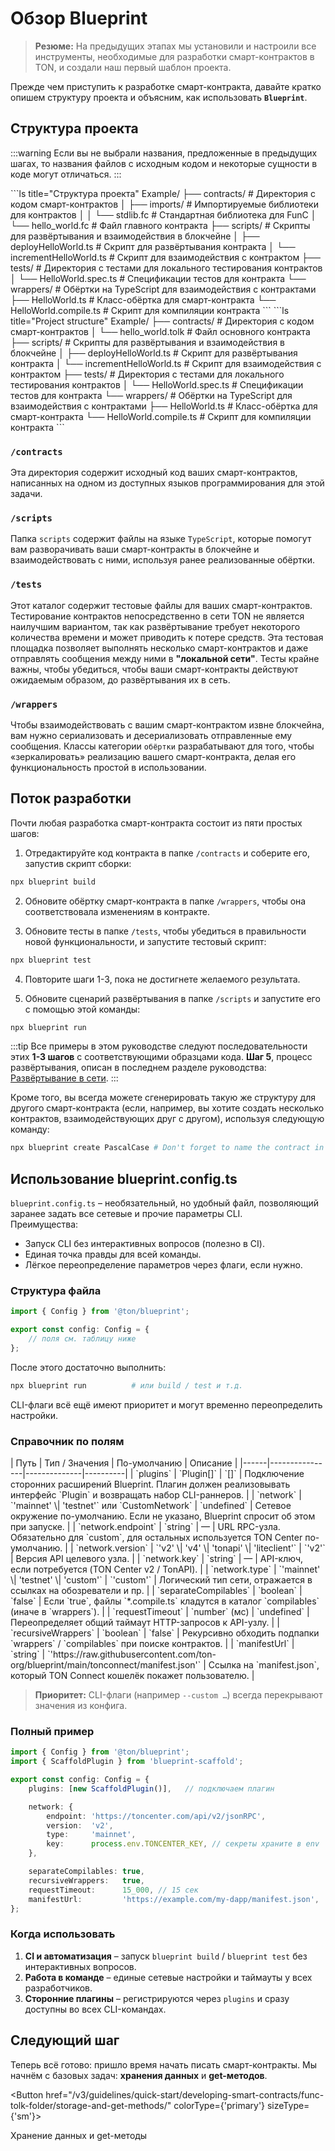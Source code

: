 
# Обзор Blueprint

> **Резюме:** На предыдущих этапах мы установили и настроили все инструменты, необходимые для разработки смарт-контрактов в TON, и создали наш первый шаблон проекта.

Прежде чем приступить к разработке смарт-контракта, давайте кратко опишем структуру проекта и объясним, как использовать **`Blueprint`**.

## Структура проекта

:::warning
Если вы не выбрали названия, предложенные в предыдущих шагах, то названия файлов с исходным кодом и некоторые сущности в коде могут отличаться.
:::

<Tabs groupId="language">
<TabItem value="FunC" label="FunC">
```ls title="Структура проекта"
Example/
├── contracts/           # Директория с кодом смарт-контрактов
│   ├── imports/         # Импортируемые библиотеки для контрактов
│   │   └── stdlib.fc    # Стандартная библиотека для FunC
│   └── hello_world.fc   # Файл главного контракта
├── scripts/             # Скрипты для развёртывания и взаимодействия в блокчейне
│   ├── deployHelloWorld.ts     # Скрипт для развёртывания контракта
│   └── incrementHelloWorld.ts  # Скрипт для взаимодействия с контрактом
├── tests/               # Директория с тестами для локального тестирования контрактов
│   └── HelloWorld.spec.ts      # Спецификации тестов для контракта
└── wrappers/            # Обёртки на TypeScript для взаимодействия с контрактами
    ├── HelloWorld.ts           # Класс-обёртка для смарт-контракта
    └── HelloWorld.compile.ts   # Скрипт для компиляции контракта
```
</TabItem>
<TabItem value="Tolk" label="Tolk">
```ls title="Project structure"
Example/
├── contracts/           # Директория с кодом смарт-контрактов
│   └── hello_world.tolk # Файл основного контракта
├── scripts/             # Скрипты для развёртывания и взаимодействия в блокчейне
│   ├── deployHelloWorld.ts     # Скрипт для развёртывания контракта
│   └── incrementHelloWorld.ts  # Скрипт для взаимодействия с контрактом
├── tests/               # Директория с тестами для локального тестирования контрактов
│   └── HelloWorld.spec.ts      # Спецификации тестов для контракта
└── wrappers/            # Обёртки на TypeScript для взаимодействия с контрактами
    ├── HelloWorld.ts           # Класс-обёртка для смарт-контракта
    └── HelloWorld.compile.ts   # Скрипт для компиляции контракта
```
</TabItem>
</Tabs>

### `/contracts`

Эта директория содержит исходный код ваших смарт-контрактов, написанных на одном из доступных языков программирования для этой задачи.

### `/scripts`

Папка `scripts` содержит файлы на языке `TypeScript`, которые помогут вам разворачивать ваши смарт-контракты в блокчейне и взаимодействовать с ними, используя ранее реализованные обёртки.

### `/tests`

Этот каталог содержит тестовые файлы для ваших смарт-контрактов. Тестирование контрактов непосредственно в сети TON не является наилучшим вариантом, так как развёртывание требует некоторого количества времени и может приводить к потере средств. Эта тестовая площадка позволяет выполнять несколько смарт-контрактов и даже отправлять сообщения между ними в **"локальной сети"**. Тесты крайне важны, чтобы убедиться, чтобы ваши смарт-контракты действуют ожидаемым образом, до развёртывания их в сеть.

### `/wrappers`

Чтобы взаимодействовать с вашим смарт-контрактом извне блокчейна, вам нужно сериализовать и десериализовать отправленные ему сообщения. Классы категории `обёртки` разрабатывают для того, чтобы «зеркалировать» реализацию вашего смарт-контракта, делая его функциональность простой в использовании.

## Поток разработки

Почти любая разработка смарт-контракта состоит из пяти простых шагов:

1. Отредактируйте код контракта в папке `/contracts` и соберите его, запустив скрипт сборки:

```bash
npx blueprint build
```

2. Обновите обёртку смарт-контракта в папке `/wrappers`, чтобы она соответствовала изменениям в контракте.

3. Обновите тесты в папке `/tests`, чтобы убедиться в правильности новой функциональности, и запустите тестовый скрипт:

```bash
npx blueprint test
```

4. Повторите шаги 1-3, пока не достигнете желаемого результата.

5. Обновите сценарий развёртывания в папке `/scripts` и запустите его с помощью этой команды:

```bash
npx blueprint run
```

:::tip
Все примеры в этом руководстве следуют последовательности этих **1-3 шагов** с соответствующими образцами кода. **Шаг 5**, процесс развёртывания, описан в последнем разделе руководства: [Развёртывание в сети](/ru/v3/guidelines/quick-start/developing-smart-contracts/func-tolk-folder/deploying-to-network/).
:::

Кроме того, вы всегда можете сгенерировать такую же структуру для другого смарт-контракта (если, например, вы хотите создать несколько контрактов, взаимодействующих друг с другом), используя следующую команду:

```bash
npx blueprint create PascalCase # Don't forget to name the contract in PascalCase
```

## Использование blueprint.config.ts

`blueprint.config.ts` – необязательный, но удобный файл, позволяющий заранее задать все сетевые и прочие параметры CLI.  
Преимущества:
* Запуск CLI без интерактивных вопросов (полезно в CI).
* Единая точка правды для всей команды.
* Лёгкое переопределение параметров через флаги, если нужно.

### Структура файла

```ts
import { Config } from '@ton/blueprint';

export const config: Config = {
    // поля см. таблицу ниже
};
```

После этого достаточно выполнить:

```bash
npx blueprint run          # или build / test и т.д.
```

CLI-флаги всё ещё имеют приоритет и могут временно переопределить настройки.

### Справочник по полям

<div className="doc-table">
| Путь | Тип / Значения | По-умолчанию | Описание |
|------|----------------|--------------|----------|
| `plugins` | `Plugin[]` | `[]` | Подключение сторонних расширений Blueprint. Плагин должен реализовывать интерфейс `Plugin` и возвращать набор CLI-раннеров. |
| `network` | `'mainnet' \| 'testnet'` или `CustomNetwork` | `undefined` | Сетевое окружение по-умолчанию. Если не указано, Blueprint спросит об этом при запуске. |
| `network.endpoint` | `string` | — | URL RPC-узла. Обязательно для `custom`, для остальных используется TON Center по-умолчанию. |
| `network.version` | `'v2' \| 'v4' \| 'tonapi' \| 'liteclient'` | `'v2'` | Версия API целевого узла. |
| `network.key` | `string` | — | API-ключ, если потребуется (TON Center v2 / TonAPI). |
| `network.type` | `'mainnet' \| 'testnet' \| 'custom'` | `'custom'` | Логический тип сети, отражается в ссылках на обозреватели и пр. |
| `separateCompilables` | `boolean` | `false` | Если `true`, файлы `*.compile.ts` кладутся в каталог `compilables` (иначе в `wrappers`). |
| `requestTimeout` | `number` (мс) | `undefined` | Переопределяет общий таймаут HTTP-запросов к API-узлу. |
| `recursiveWrappers` | `boolean` | `false` | Рекурсивно обходить подпапки `wrappers` / `compilables` при поиске контрактов. |
| `manifestUrl` | `string` | `'https://raw.githubusercontent.com/ton-org/blueprint/main/tonconnect/manifest.json'` | Ссылка на `manifest.json`, который TON Connect кошелёк покажет пользователю. |
</div>

> **Приоритет:** CLI-флаги (например `--custom …`) всегда перекрывают значения из конфига.

### Полный пример

```ts
import { Config } from '@ton/blueprint';
import { ScaffoldPlugin } from 'blueprint-scaffold';

export const config: Config = {
    plugins: [new ScaffoldPlugin()],   // подключаем плагин

    network: {
        endpoint: 'https://toncenter.com/api/v2/jsonRPC',
        version:  'v2',
        type:     'mainnet',
        key:      process.env.TONCENTER_KEY, // секреты храните в env
    },

    separateCompilables: true,
    recursiveWrappers:   true,
    requestTimeout:      15_000, // 15 сек
    manifestUrl:         'https://example.com/my-dapp/manifest.json',
};
```

### Когда использовать

1. **CI и автоматизация** – запуск `blueprint build` / `blueprint test` без интерактивных вопросов.  
2. **Работа в команде** – единые сетевые настройки и таймауты у всех разработчиков.  
3. **Сторонние плагины** – регистрируются через `plugins` и сразу доступны во всех CLI-командах.

## Следующий шаг

Теперь всё готово: пришло время начать писать смарт-контракты. Мы начнём с базовых задач: **хранения данных** и **get-методов**.

<Button href="/v3/guidelines/quick-start/developing-smart-contracts/func-tolk-folder/storage-and-get-methods/" colorType={'primary'} sizeType={'sm'}>

  Хранение данных и get-методы

</Button>

<Feedback />
